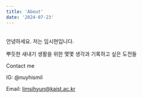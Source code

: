 ```yaml
---
title: 'About'
date: '2024-07-23'
---
```


<br/>
안녕하세요. 저는 임시현입니다.

뿌듯한 새내기 생활을 위한
몇몇 생각과 기록하고 싶은 도전들

Contact me

IG: @nuyhismil

Email: limsihyun@kaist.ac.kr




